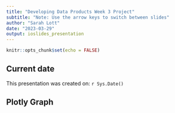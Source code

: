 ```yaml
---
title: "Developing Data Products Week 3 Project"
subtitle: "Note: Use the arrow keys to switch between slides"
author: "Sarah Lott"
date: "2023-03-29"
output: ioslides_presentation
---
```


```r
knitr::opts_chunk$set(echo = FALSE)
```

## Current date

This presentation was created on: `r Sys.Date()`


## Plotly Graph


